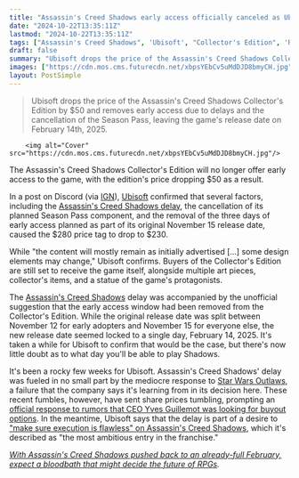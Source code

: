 ```yaml
---
title: "Assassin's Creed Shadows early access officially canceled as Ubisoft drops Collector's Edition price by $50 amid delays and scrapped Season Pass plans"
date: "2024-10-22T13:35:11Z"
lastmod: "2024-10-22T13:35:11Z"
tags: ["Assassin's Creed Shadows", 'Ubisoft', "Collector's Edition", 'RPG', 'PC', 'PlayStation', 'Xbox']
draft: false
summary: "Ubisoft drops the price of the Assassin's Creed Shadows Collector's Edition by $50 and removes early access due to delays and the cancellation of the Season Pass, leaving the game's release date on February 14th, 2025."
images: ["https://cdn.mos.cms.futurecdn.net/xbpsYEbCv5uMdDJD8bmyCH.jpg"]
layout: PostSimple
---
```

> Ubisoft drops the price of the Assassin's Creed Shadows Collector's Edition by $50 and removes early access due to delays and the cancellation of the Season Pass, leaving the game's release date on February 14th, 2025.


        <img alt="Cover" src="https://cdn.mos.cms.futurecdn.net/xbpsYEbCv5uMdDJD8bmyCH.jpg"/>
        
The Assassin's Creed Shadows Collector's Edition will no longer offer early access to the game, with the edition's price dropping $50 as a result.

In a post on Discord (via [IGN](https://www.ign.com/articles/assassins-creed-shadows-collectors-edition-price-drops-50-amid-cancelled-season-pass-and-early-access)), [Ubisoft](https://www.gamesradar.com/tag/ubisoft/) confirmed that several factors, including the [Assassin's Creed Shadows delay](https://www.gamesradar.com/games/assassin-s-creed/assassins-creed-shadows-delayed-to-february-after-learnings-from-the-star-wars-outlaws-release/), the cancellation of its planned Season Pass component, and the removal of the three days of early access planned as part of its original November 15 release date, caused the $280 price tag to drop to $230.

While "the content will mostly remain as initially advertised [...] some design elements may change," Ubisoft confirms. Buyers of the Collector's Edition are still set to receive the game itself, alongside multiple art pieces, collector's items, and a statue of the game's protagonists.

The [Assassin's Creed Shadows](https://www.gamesradar.com/assassins-creed-codename-red-guide/) delay was accompanied by the unofficial suggestion that the early access window had been removed from the Collector's Edition. While the original release date was split between November 12 for early adopters and November 15 for everyone else, the new release date seemed locked to a single day, February 14, 2025. It's taken a while for Ubisoft to confirm that would be the case, but there's now little doubt as to what day you'll be able to play Shadows.

It's been a rocky few weeks for Ubisoft. Assassin's Creed Shadows' delay was fueled in no small part by the mediocre response to [Star Wars Outlaws](https://www.gamesradar.com/star-wars-outlaws-guide/), a failure that the company says it's learning from in its decision here. These recent fumbles, however, have sent share prices tumbling, prompting an [official response to rumors that CEO Yves Guillemot was looking for buyout options](https://www.gamesradar.com/games/assassin-s-creed/amid-whispers-of-ubisoft-potentially-being-bought-out-the-assassins-creed-developer-says-it-reviews-strategic-options-regularly/). In the meantime, Ubisoft says that the delay is part of a desire to ["make sure execution is flawless" on Assassin's Creed Shadows](https://www.gamesradar.com/games/assassin-s-creed/ubisoft-says-assassins-creed-shadows-is-the-most-ambitious-entry-in-the-franchise-and-was-delayed-last-minute-because-we-really-want-to-make-sure-execution-is-flawless/), which it's described as "the most ambitious entry in the franchise."

[<em>With Assassin's Creed Shadows pushed back to an already-full February, expect a bloodbath that might decide the future of RPGs</em>](https://www.gamesradar.com/games/rpg/with-assassins-creed-shadows-pushed-back-to-an-already-full-february-expect-a-bloodbath-that-might-decide-the-future-of-rpgs/)*.*
        